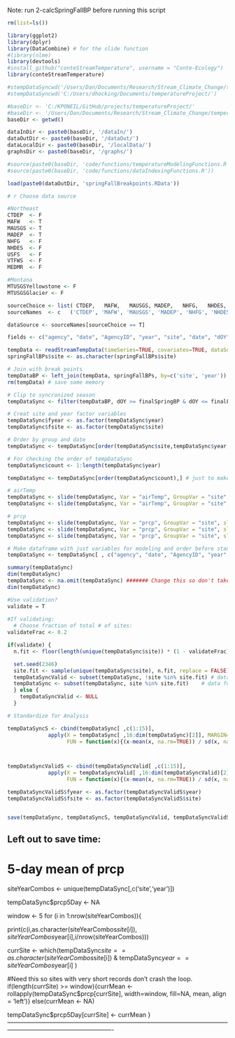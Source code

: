 

Note: run 2-calcSpringFallBP before running this script

```r
rm(list=ls())

library(ggplot2)
library(dplyr)
library(DataCombine) # for the slide function
#library(nlme)
library(devtools)
#install_github("conteStreamTemperature", username = "Conte-Ecology")
library(conteStreamTemperature)

#stempDataSyncwd('/Users/Dan/Documents/Research/Stream_Climate_Change/temperatureProject/')
#stempDataSyncwd('C:/Users/dhocking/Documents/temperatureProject/')

#baseDir <- 'C:/KPONEIL/GitHub/projects/temperatureProject/'
#baseDir <- '/Users/Dan/Documents/Research/Stream_Climate_Change/temperatureProject/'
baseDir <- getwd()

dataInDir <- paste0(baseDir, '/dataIn/')
dataOutDir <- paste0(baseDir, '/dataOut/')
dataLocalDir <- paste0(baseDir, '/localData/')
graphsDir <- paste0(baseDir, '/graphs/')

#source(paste0(baseDir, 'code/functions/temperatureModelingFunctions.R'))
#source(paste0(baseDir, 'code/functions/dataIndexingFunctions.R'))

load(paste0(dataOutDir, 'springFallBreakpoints.RData'))

# r Choose data source

#Northeast
CTDEP  <- F
MAFW   <- T
MAUSGS <- T
MADEP  <- T 
NHFG   <- F
NHDES  <- F
USFS   <- F
VTFWS  <- F
MEDMR  <- F

#Montana
MTUSGSYellowstone <- F
MTUSGSGlacier <- F

sourceChoice <- list( CTDEP,   MAFW,   MAUSGS, MADEP,   NHFG,   NHDES,   MEDMR,   USFS,   VTFWS,    MTUSGSYellowstone,   MTUSGSGlacier)
sourceNames  <- c   ('CTDEP', 'MAFW', 'MAUSGS', 'MADEP', 'NHFG', 'NHDES', 'MEDMR', 'USFS', 'VTFWS',  'MTUSGSYellowstone', 'MTUSGSGlacier')

dataSource <- sourceNames[sourceChoice == T]

fields <- c("agency", "date", "AgencyID", "year", "site", "date", "dOY", "temp", "airTemp", "prcp", "srad", "dayl", "swe")

tempData <- readStreamTempData(timeSeries=TRUE, covariates=TRUE, dataSourceList=dataSource, fieldListTS=fields, fieldListCD='ALL', directory=dataInDir)
springFallBPs$site <- as.character(springFallBPs$site)

# Join with break points
tempDataBP <- left_join(tempData, springFallBPs, by=c('site', 'year'))
rm(tempData) # save some memory

# Clip to syncronized season
tempDataSync <- filter(tempDataBP, dOY >= finalSpringBP & dOY <= finalFallBP)

# Creat site and year factor variables
tempDataSync$fyear <- as.factor(tempDataSync$year)
tempDataSync$fsite <- as.factor(tempDataSync$site)
```

```r

# Order by group and date
tempDataSync <- tempDataSync[order(tempDataSync$site,tempDataSync$year,tempDataSync$dOY),]

# For checking the order of tempDataSync
tempDataSync$count <- 1:length(tempDataSync$year)

tempDataSync <- tempDataSync[order(tempDataSync$count),] # just to make sure tempDataSync is ordered for the slide function

# airTemp
tempDataSync <- slide(tempDataSync, Var = "airTemp", GroupVar = "site", slideBy = -1, NewVar='airTempLagged1')
tempDataSync <- slide(tempDataSync, Var = "airTemp", GroupVar = "site", slideBy = -2, NewVar='airTempLagged2')

# prcp
tempDataSync <- slide(tempDataSync, Var = "prcp", GroupVar = "site", slideBy = -1, NewVar='prcpLagged1')
tempDataSync <- slide(tempDataSync, Var = "prcp", GroupVar = "site", slideBy = -2, NewVar='prcpLagged2')
tempDataSync <- slide(tempDataSync, Var = "prcp", GroupVar = "site", slideBy = -3, NewVar='prcpLagged3')

```

```r
# Make dataframe with just variables for modeling and order before standardizing
tempDataSync <- tempDataSync[ , c("agency", "date", "AgencyID", "year", "fyear", "site", "fsite", "date", "finalSpringBP", "finalFallBP", "FEATUREID", "HUC4", "HUC8", "HUC12", "temp", "Latitude", "Longitude", "airTemp", "airTempLagged1", "airTempLagged2", "prcp", "prcpLagged1", "prcpLagged2", "prcpLagged3", "dOY", "Forest", "Herbacious", "Agriculture", "Developed", "TotDASqKM", "ReachElevationM", "ImpoundmentsAllSqKM", "HydrologicGroupAB", "SurficialCoarseC", "CONUSWetland", "ReachSlopePCNT", "srad", "dayl", "swe")] #  

summary(tempDataSync)
dim(tempDataSync)
tempDataSync <- na.omit(tempDataSync) ####### Change this so don't take out NA in stream temperature
dim(tempDataSync)
```

```r
#Use validation?
validate = T
  
#If validating:
  # Choose fraction of total # of sites:
validateFrac <- 0.2

if(validate) {
  n.fit <- floor(length(unique(tempDataSync$site)) * (1 - validateFrac))

  set.seed(2346)
  site.fit <- sample(unique(tempDataSync$site), n.fit, replace = FALSE) # select sites to hold back for testing 
  tempDataSyncValid <- subset(tempDataSync, !site %in% site.fit) # data for validation
  tempDataSync <- subset(tempDataSync, site %in% site.fit)    # data for model fitting (calibration)
  } else {
    tempDataSyncValid <- NULL
  }

```

```r
# Standardize for Analysis

tempDataSyncS <- cbind(tempDataSync[ ,c(1:15)],
             apply(X = tempDataSync[ ,16:dim(tempDataSync)[2]], MARGIN=2,
                   FUN = function(x){(x-mean(x, na.rm=TRUE)) / sd(x, na.rm=TRUE)}))



tempDataSyncValidS <- cbind(tempDataSyncValid[ ,c(1:15)],
             apply(X = tempDataSyncValid[ ,16:dim(tempDataSyncValid)[2]], MARGIN=2,
                   FUN = function(x){(x-mean(x, na.rm=TRUE)) / sd(x, na.rm=TRUE)}))

tempDataSyncValidS$fyear <- as.factor(tempDataSyncValidS$year)
tempDataSyncValidS$fsite <- as.factor(tempDataSyncValidS$site)



```


```r

save(tempDataSync, tempDataSyncS, tempDataSyncValid, tempDataSyncValidS, file=paste0(dataOutDir, 'tempDataSync.RData'))

```

Left out to save time:
----------------------------------------------------------------------------------------------------------------------------------------------------------------
# 5-day mean of prcp 
siteYearCombos <- unique(tempDataSync[,c('site','year')])

tempDataSync$prcp5Day <- NA

window <- 5
for (i in 1:nrow(siteYearCombos)){

  print(c(i,as.character(siteYearCombos$site[i]),siteYearCombos$year[i],i/nrow(siteYearCombos)))
  
  currSite <- which(tempDataSync$site == as.character(siteYearCombos$site[i]) & tempDataSync$year == siteYearCombos$year[i] )

  #Need this so sites with very short records don't crash the loop.
  if(length(currSite) >= window){currMean <-  rollapply(tempDataSync$prcp[currSite], width=window, fill=NA, mean, align = 'left')} else(currMean <- NA)
  
  tempDataSync$prcp5Day[currSite] <- currMean
}
----------------------------------------------------------------------------------------------------------------------------------------------------------------


